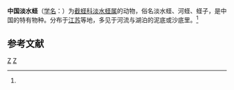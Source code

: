 {{Expand|time=2017-05-25}}
{{Speciesbox
| taxon = Novaculina chinensis
| binomial_authority = (Liu et Zhang)<ref name='id11300'>{{cite web| url =http://www.bioinfo.cn/db05/BjdwSpecies.php?action=view&id=11300| title =中国淡水蛏| work =《中国动物物种编目数据库》| publisher =中国科学院微生物研究所| author =中国科学院动物研究所| accessdate =2009-04-28| deadurl =yes| archiveurl =https://web.archive.org/web/20160305045757/http://www.bioinfo.cn/db05/BjdwSpecies.php?action=view&id=11300| archivedate =2016-03-05}}</ref>
}}

'''中国淡水蛏'''（[[学名|学名]]：{{lang|la|''Novaculina chinensis''}}）为[[截蛏科|截蛏科]][[淡水蛏属|淡水蛏属]]的动物，俗名淡水蛏、河蛏、蛏子，是中国的特有物种。分布于[[江苏|江苏]]等地，多见于河流与湖泊的泥底或沙底里。<ref name='id11300'/>

== 参考文献 ==
{{reflist}}

{{软体动物小作品}}

{{Taxonbar}}
[[Category:中国特有种|Z]]
[[Category:淡水蛏属|Z]]